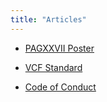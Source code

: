 ```yaml
---
title: "Articles"
---
```


 - <a href="https://doi.org/10.6084/m9.figshare.7579739.v1" target="_blank">PAGXXVII Poster</a>

 - <a href="https://github.com/ploidyverse/ploidyverseClasses/blob/master/inst/doc/ploidyverse_VCF_specification.md" target="_blank">VCF Standard</a>
 
 - <a href="https://github.com/ploidyverse/ploidyverse.github.io/blob/master/CODE_OF_CONDUCT.md" target="_blank">Code of Conduct</a>